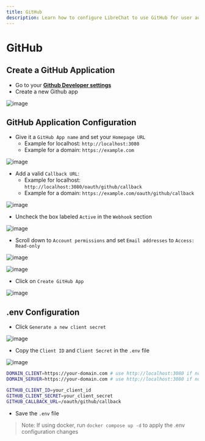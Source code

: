 ```yaml
---
title: GitHub
description: Learn how to configure LibreChat to use GitHub for user authentication.
---
```


# GitHub

## Create a GitHub Application

- Go to your **[Github Developer settings](https://github.com/settings/apps)**
- Create a new Github app

![image](https://github.com/danny-avila/LibreChat/assets/138638445/3a8b88e7-78f8-426e-bfc2-c5e3f8b21ccb)

## GitHub Application Configuration

-  Give it a `GitHub App name` and set your `Homepage URL`
    - Example for localhost: `http://localhost:3080`
    - Example for a domain: `https://example.com`

![image](https://github.com/danny-avila/LibreChat/assets/138638445/f10d497d-460b-410f-9504-08735662648b)

- Add a valid `Callback URL`:
    - Example for localhost: `http://localhost:3080/oauth/github/callback`
    - Example for a domain: `https://example.com/oauth/github/callback`

![image](https://github.com/danny-avila/LibreChat/assets/138638445/4e7e6dba-0afb-4ed8-94bf-4c61b0f29240)

- Uncheck the box labeled `Active` in the `Webhook` section

![image](https://github.com/danny-avila/LibreChat/assets/138638445/aaeb3ecb-2e76-4ea5-8264-edfbdd53de1a)

- Scroll down to `Account permissions` and set `Email addresses` to `Access: Read-only`

![image](https://github.com/danny-avila/LibreChat/assets/138638445/3e561aa4-1f9e-4cb7-ace8-dbba8f0c0d55)

![image](https://github.com/danny-avila/LibreChat/assets/138638445/7b5f99af-7bde-43ee-9b43-6d3ce79ee00a)

- Click on `Create GitHub App`

![image](https://github.com/danny-avila/LibreChat/assets/138638445/4cc48550-eac3-4970-939b-81a23fa9c7cf)

## .env Configuration

- Click `Generate a new client secret`

![image](https://github.com/danny-avila/LibreChat/assets/138638445/484c7851-71dd-4167-a59e-9a56c4e08c36)

- Copy the `Client ID` and `Client Secret` in the `.env` file

![image](https://github.com/danny-avila/LibreChat/assets/138638445/aaf78840-48a9-44e1-9625-4109ed91d965)

```bash filename=".env"
DOMAIN_CLIENT=https://your-domain.com # use http://localhost:3080 if not using a custom domain
DOMAIN_SERVER=https://your-domain.com # use http://localhost:3080 if not using a custom domain

GITHUB_CLIENT_ID=your_client_id
GITHUB_CLIENT_SECRET=your_client_secret
GITHUB_CALLBACK_URL=/oauth/github/callback
```

- Save the `.env` file

> Note: If using docker, run `docker compose up -d` to apply the .env configuration changes
